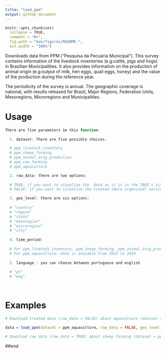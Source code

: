 ```yaml
---
title: "load_ppm"
output: github_document
---
```


```r
knitr::opts_chunk$set(
  collapse = TRUE,
  comment = "#>",
  fig.path = "man/figures/README-",
  out.width = "100%")
```

Downloads data from PPM ("Pesquisa da Pecuária Municipal"). This survey contains information of the livestock inventories (e.g:cattle, pigs and hogs) in Brazilian Municipalities. It also provides information on the production of animal origin (e.g:output of milk, hen eggs, quail eggs, honey) and the value of the production during the reference year. 

The periodicity of the survey is annual. The geographic coverage is national, with results released for Brazil, Major Regions, Federation Units, Mesoregions, Microregions and Municipalities.

# Usage 

```r
There are five parameters in this function:
  
  1. dataset: There are five possible choices. 

  # ppm_livetock_inventory
  # ppm_sheep_farming
  # ppm_animal_orig_production 
  # ppm_cow_farming 
  # ppm_aquaculture 

  2. raw_data: there are two options:
  
  # TRUE: if you want to visualize the  data as it is in the IBGE's site.
  # FALSE: if you want to visualize the treated (more organized) version of the data. 

  3. geo_level: there are six options:
  
  # "country"
  # "region"
  # "state"
  # "mesoregion"
  # "microregion"
  # "city"
  
  4. time_period:
  
  # For ppm_livetock_inventory, ppm_sheep_farming, ppm_animal_orig_production and ppm_cow_farming: data is avaiable from 1974 to 2019.
  # For ppm_aquaculture: data is avaiable from 2013 to 2019 
  
  5. language : you can choose between portuguese and english
  
  # "pt"
  # "eng"

    
```

# Examples

```r

# Download treated data (raw_data = FALSE) about aquaculture (dataset = ppm_aquaculture) by mesoregion (geo_level = "mesoregion") from 2013 to 2015 (time_period = 2013:2015) in english (language = "eng")

data = load_ppm(dataset = ppm_aquaculture, raw_data = FALSE, geo_level = mesoregion, time_period = 2013:2015, language = "eng")

# Download raw data (raw_data = TRUE) about sheep farming (dataset = ppm_sheep_farming) by state (geo_level = "state") from 1980 to 1995 (time_period = 1980:1995) in portuguese (language = "pt")

```

##end


